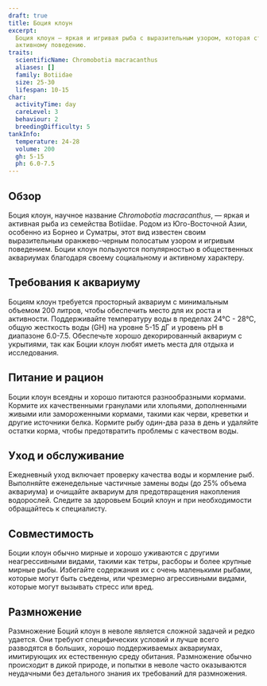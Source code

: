 ```yaml
---
draft: true
title: Боция клоун
excerpt:
  Боция клоун — яркая и игривая рыба с выразительным узором, которая станет украшением любого аквариума благодаря своему
  активному поведению.
traits:
  scientificName: Chromobotia macracanthus
  aliases: []
  family: Botiidae
  size: 25-30
  lifespan: 10-15
char:
  activityTime: day
  careLevel: 3
  behaviour: 2
  breedingDifficulty: 5
tankInfo:
  temperature: 24-28
  volume: 200
  gh: 5-15
  ph: 6.0-7.5
---
```


## Обзор

Боция клоун, научное название _Chromobotia macracanthus_, — яркая и активная рыба из семейства Botiidae. Родом из
Юго-Восточной Азии, особенно из Борнео и Суматры, этот вид известен своим выразительным оранжево-черным полосатым узором
и игривым поведением. Боции клоун пользуются популярностью в общественных аквариумах благодаря своему социальному и
активному характеру.

## Требования к аквариуму

Боциям клоун требуется просторный аквариум с минимальным объемом 200 литров, чтобы обеспечить место для их роста и
активности. Поддерживайте температуру воды в пределах 24°C - 28°C, общую жесткость воды (GH) на уровне 5-15 дГ и уровень
pH в диапазоне 6.0-7.5. Обеспечьте хорошо декорированный аквариум с укрытиями, так как Боции клоун любят иметь места для
отдыха и исследования.

## Питание и рацион

Боции клоун всеядны и хорошо питаются разнообразными кормами. Кормите их качественными гранулами или хлопьями,
дополненными живыми или замороженными кормами, такими как черви, креветки и другие источники белка. Кормите рыбу
один-два раза в день и удаляйте остатки корма, чтобы предотвратить проблемы с качеством воды.

## Уход и обслуживание

Ежедневный уход включает проверку качества воды и кормление рыб. Выполняйте еженедельные частичные замены воды (до 25%
объема аквариума) и очищайте аквариум для предотвращения накопления водорослей. Следите за здоровьем Боций клоун и при
необходимости обращайтесь к специалисту.

## Совместимость

Боции клоун обычно мирные и хорошо уживаются с другими неагрессивными видами, такими как тетры, расборы и более крупные
мирные рыбы. Избегайте содержания их с очень маленькими рыбами, которые могут быть съедены, или чрезмерно агрессивными
видами, которые могут вызывать стресс или вред.

## Размножение

Размножение Боций клоун в неволе является сложной задачей и редко удается. Они требуют специфических условий и лучше
всего разводятся в больших, хорошо поддерживаемых аквариумах, имитирующих их естественную среду обитания. Размножение
обычно происходит в дикой природе, и попытки в неволе часто оказываются неудачными без детального знания их требований
для размножения.

